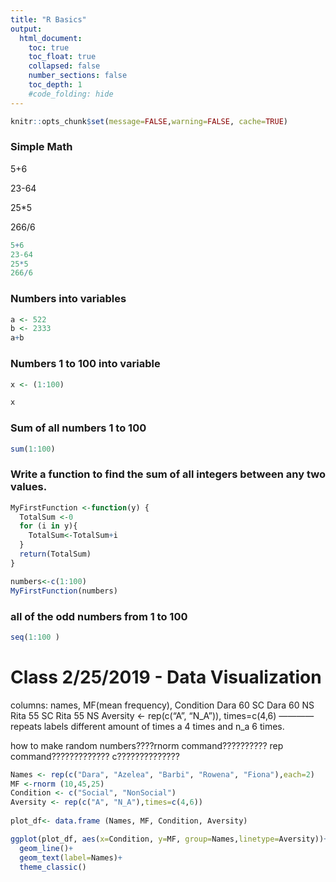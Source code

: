 ```yaml
---
title: "R Basics"
output:
  html_document:
    toc: true
    toc_float: true
    collapsed: false
    number_sections: false
    toc_depth: 1
    #code_folding: hide
---
```


```r
knitr::opts_chunk$set(message=FALSE,warning=FALSE, cache=TRUE)
```
### Simple Math

5+6

23-64

25*5

266/6

```r
5+6
23-64
25*5
266/6
```

### Numbers into variables


```r
a <- 522
b <- 2333
a+b 
```
### Numbers 1 to 100 into variable


```r
x <- (1:100) 

x

```


### Sum of all numbers 1 to 100

```r
sum(1:100)
```

### Write a function to find the sum of all integers between any two values.

```r
MyFirstFunction <-function(y) {
  TotalSum <-0
  for (i in y){
    TotalSum<-TotalSum+i
  }
  return(TotalSum)
}

numbers<-c(1:100)
MyFirstFunction(numbers)

```
### all of the odd numbers from 1 to 100

```r
seq(1:100 )
```

# Class 2/25/2019 - Data Visualization

columns:
  names, MF(mean frequency), Condition
  Dara      60                  SC
  Dara      60                  NS
  Rita      55                  SC
  Rita      55                  NS
  Aversity <- rep(c("A", "N_A")), times=c(4,6) ------------ repeats labels different amount of times a 4 times and n_a 6 times. 
  
  how to make random numbers????rnorm command??????????
  rep command?????????????
  c??????????????
  
```r
Names <- rep(c("Dara", "Azelea", "Barbi", "Rowena", "Fiona"),each=2)
MF <-rnorm (10,45,25)
Condition <- c("Social", "NonSocial")
Aversity <- rep(c("A", "N_A"),times=c(4,6))
                
plot_df<- data.frame (Names, MF, Condition, Aversity)

ggplot(plot_df, aes(x=Condition, y=MF, group=Names,linetype=Aversity))+
  geom_line()+
  geom_text(label=Names)+
  theme_classic()

```

```r

```

